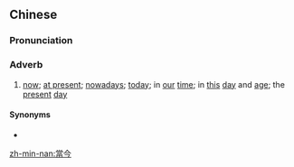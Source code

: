 {{also|当今}}
==Chinese==
{{zh-forms|s=当今}}

===Pronunciation===
{{zh-pron
|m=dāngjīn
|c=dong1 gam1
|mn=tng-kim/tong-kim
|cat=adv
}}

===Adverb===
{{zh-adv}}

# {{lb|zh|literary}} [[now]]; [[at present]]; [[nowadays]]; [[today]]; in [[our]] [[time]]; in [[this]] [[day]] and [[age]]; the [[present]] [[day]]

====Synonyms====
* {{zh-l|方今}}

{{zh-cat|Time}}

[[zh-min-nan:當今]]